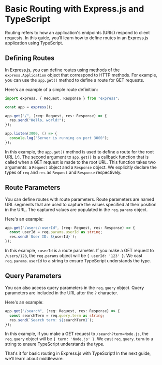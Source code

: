 # Basic Routing with Express.js and TypeScript

Routing refers to how an application's endpoints (URIs) respond to client requests. In this guide, you'll learn how to define routes in an Express.js application using TypeScript.

## Defining Routes

In Express.js, you can define routes using methods of the `express.Application` object that correspond to HTTP methods. For example, you can use the `app.get()` method to define a route for GET requests.

Here's an example of a simple route definition:

```typescript
import express, { Request, Response } from "express";

const app = express();

app.get("/", (req: Request, res: Response) => {
  res.send("Hello, world!");
});

app.listen(3000, () => {
  console.log("Server is running on port 3000");
});
```

In this example, the `app.get()` method is used to define a route for the root URL (`/`). The second argument to `app.get()` is a callback function that is called when a GET request is made to the root URL. This function takes two arguments: a `Request` object and a `Response` object. We explicitly declare the types of `req` and `res` as `Request` and `Response` respectively.

## Route Parameters

You can define routes with route parameters. Route parameters are named URL segments that are used to capture the values specified at their position in the URL. The captured values are populated in the `req.params` object.

Here's an example:

```typescript
app.get("/users/:userId", (req: Request, res: Response) => {
  const userId = req.params.userId as string;
  res.send(`User ID: ${userId}`);
});
```

In this example, `:userId` is a route parameter. If you make a GET request to `/users/123`, the `req.params` object will be `{ userId: '123' }`. We cast `req.params.userId` to a string to ensure TypeScript understands the type.

## Query Parameters

You can also access query parameters in the `req.query` object. Query parameters are included in the URL after the `?` character.

Here's an example:

```typescript
app.get("/search", (req: Request, res: Response) => {
  const searchTerm = req.query.term as string;
  res.send(`Search term: ${searchTerm}`);
});
```

In this example, if you make a GET request to `/search?term=Node.js`, the `req.query` object will be `{ term: 'Node.js' }`. We cast `req.query.term` to a string to ensure TypeScript understands the type.

That's it for basic routing in Express.js with TypeScript! In the next guide, we'll learn about middleware.
